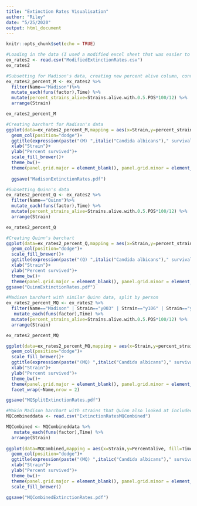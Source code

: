 ```yaml
---
title: "Extinction Rates Visualisation"
author: "Riley"
date: "5/25/2020"
output: html_document
---
```


```r
knitr::opts_chunk$set(echo = TRUE)
```


```r
#Loading in the data (I used a modified excel sheet that was easier to work with)
ex_rates2 <- read.csv("ModifiedExtinctionRates.csv")
ex_rates2
```

```r
#Subsetting for Madison's data, creating new percent alive column, converting time to a factor variable, and arranging by strain
ex_rates2_percent_M <- ex_rates2 %>% 
  filter(Name=="Madison")%>% 
  mutate_each(funs(factor),Time) %>% 
  mutate(percent_strains_alive=Strains.alive.with.0.5.POS*100/12) %>% 
  arrange(Strain)

ex_rates2_percent_M
```
```r
#Creating barchart for Madison's data
ggplot(data=ex_rates2_percent_M,mapping = aes(x=Strain,y=percent_strains_alive, fill=Time))+
  geom_col(position="dodge")+
  ggtitle(expression(paste("(M) ",italic("Candida albicans")," survival rates while exposed to 0.5 ",mu, "g/mL posaconazole")))+
  xlab("Strain")+
  ylab("Percent survived")+
  scale_fill_brewer()+
  theme_bw()+
  theme(panel.grid.major = element_blank(), panel.grid.minor = element_blank())
  
  ggsave("MadisonExtinctionRates.pdf")
```


```r
#Subsetting Quinn's data
ex_rates2_percent_Q <- ex_rates2 %>% 
  filter(Name=="Quinn")%>% 
  mutate_each(funs(factor),Time) %>% 
  mutate(percent_strains_alive=Strains.alive.with.0.5.POS*100/12) %>% 
  arrange(Strain)

ex_rates2_percent_Q

```


```r
#Creating Quinn's barchart
ggplot(data=ex_rates2_percent_Q,mapping = aes(x=Strain,y=percent_strains_alive, fill=Time))+
  geom_col(position="dodge")+
  scale_fill_brewer()+
  ggtitle(expression(paste("(Q) ",italic("Candida albicans")," survival rates when exposed to 0.5 ",mu, "g/mL posaconazole")))+
  xlab("Strain")+
  ylab("Percent survived")+
  theme_bw()+ 
  theme(panel.grid.major = element_blank(), panel.grid.minor = element_blank())
ggsave("QuinnExtinctionRates.pdf")
```


```r
#Madison barchart with similar Quinn data, split by person
ex_rates2_percent_MQ <- ex_rates2 %>% 
  filter(Name=="Madison" | Strain=="y003" | Strain=="y106" | Strain=="y109") %>% 
   mutate_each(funs(factor),Time) %>% 
  mutate(percent_strains_alive=Strains.alive.with.0.5.POS*100/12) %>% 
  arrange(Strain)

ex_rates2_percent_MQ

ggplot(data=ex_rates2_percent_MQ,mapping = aes(x=Strain,y=percent_strains_alive, fill=Time))+
  geom_col(position="dodge")+
  scale_fill_brewer()+
  ggtitle(expression(paste("(MQ) ",italic("Candida albicans")," survival rates when exposed to 0.5 ",mu, "g/mL posaconazole")))+
  xlab("Strain")+
  ylab("Percent survived")+
  theme_bw()+ 
  theme(panel.grid.major = element_blank(), panel.grid.minor = element_blank())+
  facet_wrap(~Name,nrow = 2)

ggsave("MQSplitExtinctionRates.pdf")
```

```r
#Makin Madison barchart with strains that Quinn also looked at included
MQCombineddata <- read.csv("ExtinctionRatesMQCombined")

MQCombined <- MQCombineddata %>% 
   mutate_each(funs(factor),Time) %>% 
  arrange(Strain)
  
ggplot(data=MQCombined,mapping = aes(x=Strain,y=Percentalive, fill=Time))+
  geom_col(position="dodge")+
  ggtitle(expression(paste("(MQ) ",italic("Candida albicans")," survival rates when exposed to 0.5 ",mu, "g/mL posaconazole")))+
  xlab("Strain")+
  ylab("Percent survived")+
  theme_bw()+ 
  theme(panel.grid.major = element_blank(), panel.grid.minor = element_blank())+
  scale_fill_brewer()

ggsave("MQCombinedExtinctionRates.pdf")
```
